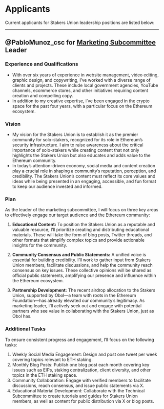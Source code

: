 # Applicants

Current applicants for Stakers Union leadership positions are listed below:

---

## @PabloMunoz_csc for [Marketing Subcommittee](/governance/subcommittees#-marketing) Leader

### Experience and Qualifications

- With over six years of experience in website management, video editing, graphic design, and copywriting, I’ve worked with a diverse range of clients and projects. These include local government agencies, YouTube channels, ecommerce stores, and other initiatives requiring content creation and compelling copy.  
- In addition to my creative expertise, I’ve been engaged in the crypto space for the past four years, with a particular focus on the Ethereum ecosystem.

### Vision
- My vision for the Stakers Union is to establish it as the premier community for solo-stakers, recognized for its role in Ethereum’s security infrastructure. I aim to raise awareness about the critical importance of solo-stakers while creating content that not only highlights the Stakers Union but also educates and adds value to the Ethereum community.  
- In today’s attention-driven economy, social media and content creation play a crucial role in shaping a community’s reputation, perception, and credibility. The Stakers Union’s content must reflect its core values and ideas while being presented in an engaging, accessible, and fun format to keep our audience invested and informed.

### Plan
As the leader of the marketing subcommittee, I will focus on three key areas to effectively engage our target audience and the Ethereum community:

1. **Educational Content:** To position the Stakers Union as a reputable and valuable resource, I’ll prioritize creating and distributing educational materials. These will take the form of blog posts, Twitter threads, and other formats that simplify complex topics and provide actionable insights for the community.

2. **Community Consensus and Public Statements:** A unified voice is essential for building credibility. I’ll work to gather input from Stakers Union members, facilitate discussions, and help the community reach consensus on key issues. These collective opinions will be shared as official public statements, amplifying our presence and influence within the Ethereum ecosystem.

3. **Partnership Development:** The recent airdrop allocation to the Stakers Union, supported by Obol—a team with roots in the Ethereum Foundation—has already elevated our community’s legitimacy. As marketing leader, I’ll actively seek out and engage with potential partners who see value in collaborating with the Stakers Union, just as Obol has.

### Additional Tasks

To ensure consistent progress and engagement, I’ll focus on the following tasks:

1. Weekly Social Media Engagement: Design and post one tweet per week covering topics relevant to ETH staking.
2. Monthly Blog Posts: Publish one blog post each month covering key issues such as EIPs, staking centralization, client diversity, and other topics in the ETH staking space.
3. Community Collaboration: Engage with verified members to facilitate discussions, reach consensus, and issue public statements via X.
4. Educational Material Development: Collaborate with the Technical Subcommittee to create tutorials and guides for Stakers Union members, as well as content for public distribution via X or blog posts.

